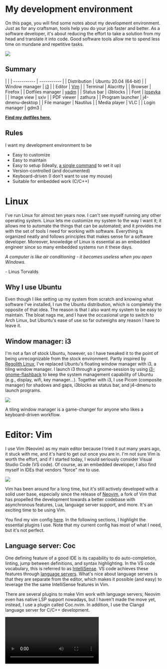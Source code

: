 
# My development environment
On this page, you will find some notes about my development environment. Just as for any craftsman, tools 
help you do your job faster and better. As a software developer, it's about reducing the effort to take a solution from my head and
translate it into code. Good software tools allow me to spend less time on mundane and repetitive tasks.

![ ](./preview.png)

## Summary
| |
| ----------- | ----------- |
| Distribution | Ubuntu 20.04 (64-bit) |
| Window manager | [i3](#window-manager-i3)       |
| Editor | [Vim](#editor-vim) |
| Terminal | Alacritty |
| Browser | Firefox |
| Dotfiles manager | [yadm](#dotfiles-manager-yadm) |
| Status bar | i3blocks |
| Font | [Iosevka](#font-iosevka) |
| Image view | sxiv |
| PDF viewer | zathura |
| Program launcher | j4-dmenu-desktop |
| File manager | Nautilus |
| Media player | VLC |
| Login manager | gdm3 |

**[Find my dotfiles here.](https://github.com/niklasab/dotfiles)**

## Rules
I want my development environment to be

* Easy to customize
* Easy to maintain
* Easy to setup (Ideally, [a single command](#bootstrap-and-manage-dotfiles) to set it up)
* Version-controlled (and documented)
* Keyboard-driven (I don't want to use my mouse)
* Suitable for embedded work (C/C++)

# Linux
I've run Linux for almost ten years now. I can't see myself running any other operating system. Linux
lets me customize my system to the way I want it; it allows me to automate the things that can be automated;
and it provides me with the set of tools I need for working with software. Everything is organized neatly and follows principles that makes sense for a software developer. Moreover, knowledge of
Linux is essential as an embedded engineer since so many embedded systems run it these days.

_A computer is like air conditioning - it becomes useless when you open Windows._

\- Linus Torvalds

## Why I use Ubuntu
Even though I like setting up my system from scratch and knowing what software I've
installed, I run the Ubuntu distribution, which is completely the opposite of that idea. The reason is that
I also want my system to be easy to maintain. The bloat nags me, and I have the occasional urge to switch
to Arch Linux, but Ubuntu's ease of use so far outweighs any reason I have to leave it.

## Window manager: i3
I'm not a fan of stock Ubuntu, however, so I have tweaked it to the point of being unrecognizable from
the stock environment. Partly inspired by [Regolith Linux](https://regolith-linux.org/), I've replaced
Ubuntu's floating window manager with i3, a tiling window manager. I launch i3 through a gnome-session
by using [i3-gnome-flashback](https://github.com/regolith-linux/i3-gnome-flashback) to keep the system management capability of Ubuntu (e.g., display, wifi, key manager...).
Together with i3, I use Picom (composite manager) for shadows and gaps, i3blocks as status bar, and j4-dmenu
to launch programs.

![ ](./i3.png)

A tiling window manager is a game-changer for anyone who likes a keyboard-driven workflow.

# Editor: Vim
I use Vim (Neovim) as my main editor because I tried it out many years ago, it stuck with me,
and it's hard to get out once you are in. I'm not sure Vim is worth the effort, and if I started today, I
would seriously consider Visual Studio Code (VS code). Of course, as an embedded developer, I also find myself in
IDEs that vendors "force" me to use.

![ ](./vim.png)

Vim has been around for a long time, but it's still actively developed with a solid user base,
especially since the release of [Neovim](https://github.com/neovim/neovim), a fork of Vim that
has propelled the development towards a better codebase with asynchronous features, Lua, language
server support, and more. It's an exciting time to be using Vim.

You find my vim config [here](https://github.com/niklasab/dotfiles). In the following sections, I highlight the essential plugins I use.
Note that my current config has most of what I need, but it's not perfect.

## Language server: Coc
One defining feature of a good IDE is its capability to do auto-completion, linting, jump between definitions,
and syntax highlighting. In the VS code vocabulary, this is referred to as [IntelliSense](https://code.visualstudio.com/docs/editor/intellisense). VS code achieves these features through [language servers](https://en.wikipedia.org/wiki/Language_Server_Protocol). What's nice about language servers is that they are separate from the editor, which makes it possible (and easy) to leverage the the same IntelliSense features in Vim.

There are several plugins to make Vim work with language servers; Neovim even has native LSP support nowadays, but
I haven't made the move yet, instead, I use a plugin called Coc.nvim. In addition, I use the Clangd language server for C/C++ development.

<Video mp4={lsp_example_mp4} webm={lsp_example_webm} />

## Fuzzy finder: FZF and ripgrep
FZF (a command-line fuzzy finder) and ripgrep (a better grep) are two other must-haves for me. These
two complementing tools make file and code navigation incredibly fast. Probably best demonstrated with
an example:

<Video mp4={fzf_example_mp4} webm={fzf_example_webm} />

There is also a popular (and supposedly better) fuzzy finder plugin called Telescope.nvim, which I haven't gotten around
to try yet.

## Version control: Fugitive, Gitgutter, diffview
Another central part of my workflow is Git. I have three plugins to integrate Git with Vim better.

**gitgutter** is the one I use the most. It appears as a left bar (a "gutter") with a symbolic summary of the
modifications (hunks) made in the current file. It allows me to stage, undo and navigate between
modified hunks quickly.

![ ](./gitgutter.png)

The second one I use is **vim-fugitive**, though so far, I only use its git-blame feature, but it has many
other nice features I would like to try.

![ ](./fugitive.png)

Finally, I use **diffview** to get a summarized view of individual commits.

![ ](./diffview.png)

# Bootstrap and manage dotfiles
One area where Linux shines is automation, and a great example of this is that I can write a single "bootstrap" script to
set up my entire development environment, which is exactly what I've done. A bootstrap script makes setting up a new computer
easy. It also gives me a convenient way to version control my setup; Every time I make a new change, I commit it to
my bootstrap script. You find this script in my [dotfiles](https://github.com/niklasab/dotfiles) under _.config/yadm/bootstrap_.

## Dotfiles manager: Yadm
My Linux setup relies on many configuration files, and to keep track of them, I use Yadm, a tool that lets you version
control your dotfiles nicely with Git. By nicely, I mean it keeps the git repository separate from the home folder, and
there is no need to system link files.

# Font: Iosevka
As a programmer, you look at text all day, so you want a good font. I use the horizontally compact font Iosevka (Terminal Monospace)
patched with [Nerdfont](https://www.nerdfonts.com/) (to get glyphs in Vim). If you are looking for a good font, you can use [this
website](https://devfonts.gafi.dev) to compare popular programming fonts.

